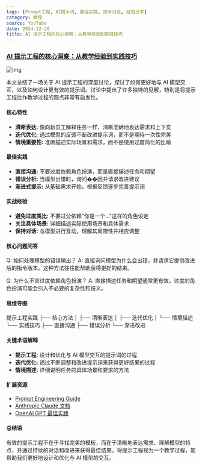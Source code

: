 ```yaml
---
tags: [Prompt工程, AI提示词, 最佳实践, 技术讨论, 经验分享]
category: 教程
source: YouTube
date: 2024-12-20
title: AI 提示工程的核心洞察：从教学经验到实践技巧
---
```


### [AI 提示工程的核心洞察：从教学经验到实践技巧](https://www.youtube.com/watch?v=T9aRN5JkmL8)

![img](https://img.mengpeng.tech/i/2024/12/20/676500b3c4fb3.webp)

本文总结了一场关于 AI 提示工程的深度讨论，探讨了如何更好地与 AI 模型交互，以及如何设计更有效的提示词。讨论中提出了许多独特的见解，特别是将提示工程比作教学过程的观点非常有启发性。

#### 核心特性

- **清晰表达:** 像向新员工解释任务一样，清晰准确地表达需求和上下文
- **迭代优化:** 通过模型的反馈不断改进提示词，而不是期待一次性完美
- **情境重要性:** 准确描述实际场景和需求，而不是使用过度简化的比喻

#### 最佳实践

- **直接沟通:** 不要过度依赖角色扮演，而是直接描述任务和期望
- **错误分析:** 当模型出错时，询问��因并请求改进建议
- **渐进式提示:** 从基础需求开始，根据反馈逐步完善提示词

#### 实战经验

- **避免过度类比:** 不要过分依赖"你是一个..."这样的角色设定
- **关注具体场景:** 详细描述实际使用场景和具体需求
- **保持对话:** 与模型进行互动，理解其局限性并相应调整

#### 核心问题问答

Q: 如何处理模型的错误输出？
A: 直接询问模型为什么会出错，并请求它提供改进后的指令版本。这种方法往往能帮助获得更好的结果。

Q: 为什么不应过度依赖角色扮演？
A: 直接描述任务和期望通常更有效，过度的角色扮演可能会引入不必要的复杂性和歧义。

#### 思维导图
提示工程实践
├── 核心方法
│   ├── 清晰表达
│   ├── 迭代优化
│   └── 情境描述
└── 实践技巧
    ├── 直接沟通
    ├── 错误分析
    └── 渐进改进

#### 关键术语解释

- **提示工程:** 设计和优化与 AI 模型交互的提示词的过程
- **迭代优化:** 通过不断调整和改进提示词来获得更好结果的过程
- **情境描述:** 详细说明任务的具体场景和要求的方法

#### 扩展资源

- [Prompt Engineering Guide](https://www.promptingguide.ai/)
- [Anthropic Claude 文档](https://docs.anthropic.com/claude/)
- [OpenAI GPT 最佳实践](https://platform.openai.com/docs/guides/gpt-best-practices)

#### 总结语

有效的提示工程不在于寻找完美的模板，而在于清晰地表达需求、理解模型的特点，并通过持续的对话和改进来获得最佳结果。将提示工程视为一个教学过程，能帮助我们更好地设计和优化与 AI 模型的交互。 